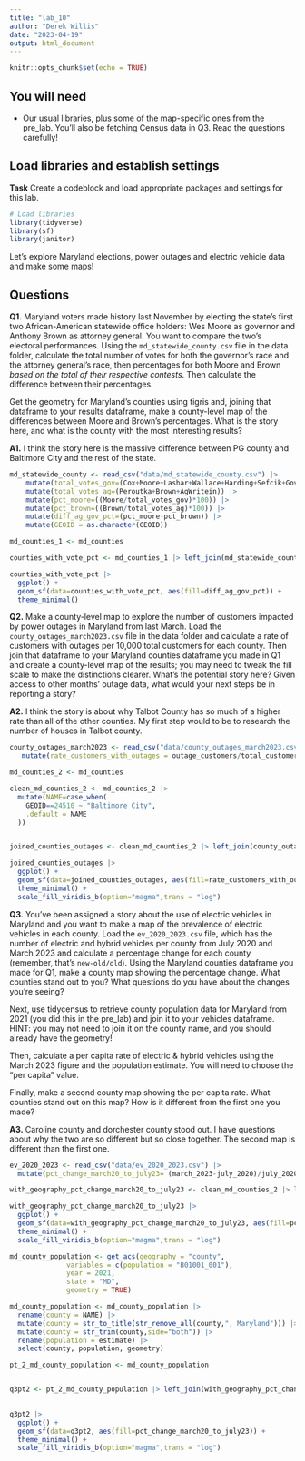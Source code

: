 ```yaml
---
title: "lab_10"
author: "Derek Willis"
date: "2023-04-19"
output: html_document
---
```


```r
knitr::opts_chunk$set(echo = TRUE)
```

## You will need

-   Our usual libraries, plus some of the map-specific ones from the pre_lab. You'll also be fetching Census data in Q3. Read the questions carefully!

## Load libraries and establish settings

**Task** Create a codeblock and load appropriate packages and settings for this lab.

```r
# Load libraries
library(tidyverse)
library(sf)
library(janitor)
```

Let's explore Maryland elections, power outages and electric vehicle data and make some maps!

## Questions

**Q1.** Maryland voters made history last November by electing the state's first two African-American statewide office holders: Wes Moore as governor and Anthony Brown as attorney general. You want to compare the two's electoral performances. Using the `md_statewide_county.csv` file in the data folder, calculate the total number of votes for both the governor's race and the attorney general's race, then percentages for both Moore and Brown *based on the total of their respective contests*. Then calculate the difference between their percentages.

Get the geometry for Maryland's counties using tigris and, joining that dataframe to your results dataframe, make a county-level map of the differences between Moore and Brown's percentages. What is the story here, and what is the county with the most interesting results?

**A1.** I think the story here is the massive difference between PG county and Baltimore City and the rest of the state. 

```r
md_statewide_county <- read_csv("data/md_statewide_county.csv") |> 
    mutate(total_votes_gov=(Cox+Moore+Lashar+Wallace+Harding+Sefcik+GovWritein)) |> 
    mutate(total_votes_ag=(Peroutka+Brown+AgWritein)) |> 
    mutate(pct_moore=((Moore/total_votes_gov)*100)) |> 
    mutate(pct_brown=((Brown/total_votes_ag)*100)) |> 
    mutate(diff_ag_gov_pct=(pct_moore-pct_brown)) |> 
    mutate(GEOID = as.character(GEOID))

md_counties_1 <- md_counties 

counties_with_vote_pct <- md_counties_1 |> left_join(md_statewide_county, join_by(GEOID))


```
```r
counties_with_vote_pct |> 
  ggplot() +
  geom_sf(data=counties_with_vote_pct, aes(fill=diff_ag_gov_pct)) +
  theme_minimal()

```


**Q2.** Make a county-level map to explore the number of customers impacted by power outages in Maryland from last March. Load the `county_outages_march2023.csv` file in the data folder and calculate a rate of customers with outages per 10,000 total customers for each county. Then join that dataframe to your Maryland counties dataframe you made in Q1 and create a county-level map of the results; you may need to tweak the fill scale to make the distinctions clearer. What's the potential story here? Given access to other months' outage data, what would your next steps be in reporting a story?

**A2.** I think the story is about why Talbot County has so much of a higher rate than all of the other counties. My first step would to be to research the number of houses in Talbot county. 

```r
county_outages_march2023 <- read_csv("data/county_outages_march2023.csv") |> 
   mutate(rate_customers_with_outages = outage_customers/total_customers*10000)

md_counties_2 <- md_counties

clean_md_counties_2 <- md_counties_2 |> 
  mutate(NAME=case_when(
    GEOID==24510 ~ "Baltimore City",
    .default = NAME
  ))


joined_counties_outages <- clean_md_counties_2 |> left_join(county_outages_march2023, join_by(NAME==county))

```
```r
joined_counties_outages |> 
  ggplot() +
  geom_sf(data=joined_counties_outages, aes(fill=rate_customers_with_outages)) +
  theme_minimal() +
  scale_fill_viridis_b(option="magma",trans = "log")

```

**Q3.** You've been assigned a story about the use of electric vehicles in Maryland and you want to make a map of the prevalence of electric vehicles in each county. Load the `ev_2020_2023.csv` file, which has the number of electric and hybrid vehicles per county from July 2020 and March 2023 and calculate a percentage change for each county (remember, that's `new-old/old`). Using the Maryland counties dataframe you made for Q1, make a county map showing the percentage change. What counties stand out to you? What questions do you have about the changes you're seeing?

Next, use tidycensus to retrieve county population data for Maryland from 2021 (you did this in the pre_lab) and join it to your vehicles dataframe. HINT: you may not need to join it on the county name, and you should already have the geometry!

Then, calculate a per capita rate of electric & hybrid vehicles using the March 2023 figure and the population estimate. You will need to choose the "per capita" value.

Finally, make a second county map showing the per capita rate. What counties stand out on this map? How is it different from the first one you made?

**A3.** Caroline county and dorchester county stood out. I have questions about why the two are so different but so close together. The second map is different than the first one.

```r
ev_2020_2023 <- read_csv("data/ev_2020_2023.csv") |> 
  mutate(pct_change_march20_to_july23= (march_2023-july_2020)/july_2020*100)

with_geography_pct_change_march20_to_july23 <- clean_md_counties_2 |> left_join(ev_2020_2023, join_by(NAME==county))
```

```r
with_geography_pct_change_march20_to_july23 |> 
  ggplot() +
  geom_sf(data=with_geography_pct_change_march20_to_july23, aes(fill=pct_change_march20_to_july23)) +
  theme_minimal() +
  scale_fill_viridis_b(option="magma",trans = "log")

```

```r
md_county_population <- get_acs(geography = "county",
              variables = c(population = "B01001_001"),
              year = 2021,
              state = "MD",
              geometry = TRUE)

md_county_population <- md_county_population |>
  rename(county = NAME) |>
  mutate(county = str_to_title(str_remove_all(county,", Maryland"))) |>
  mutate(county = str_trim(county,side="both")) |>
  rename(population = estimate) |>
  select(county, population, geometry)

pt_2_md_county_population <- md_county_population


q3pt2 <- pt_2_md_county_population |> left_join(with_geography_pct_change_march20_to_july23, join_by(geometry))
  

```

```r
q3pt2 |> 
  ggplot() +
  geom_sf(data=q3pt2, aes(fill=pct_change_march20_to_july23)) +
  theme_minimal() +
  scale_fill_viridis_b(option="magma",trans = "log")

```